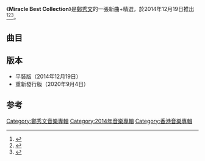 {{Album infobox | <!-- See Wikipedia:WikiProject_Albums -->
| Name        = Miracle Best Collection
| Type        = 新曲+精選
| Artist      = [[鄭秀文|鄭秀文]]
| Cover       = 鄭秀文 Miracle Best Collection.jpg
| Released    = 2014年12月19日
| Recorded    = 1990年 - 2014年
| Producer    = [[舒文_(音樂人)|舒文]]、[[蔡德才|蔡德才]]、Eddie Chung、簡敬慈、[[陳奐仁|陳奐仁]]、[[梁基爵|梁基爵]]、江港生、[[C._Y._Kong|C. Y. Kong]]、[[梁榮駿|梁榮駿]]、[[林慕德|林慕德]]、史丹利、[[陳輝陽|陳輝陽]]、[[郭小霖|郭小霖]]、[[杜麗莎|杜麗莎]]、崔炎德、[[黃尚偉|黃尚偉]]、[[趙增熹|趙增熹]]
| Genre       = [[粵語流行音樂|粵語流行音樂]]
| Length      = 2:12:54
| Label       = [[寰亞唱片|寰亞音樂]]
| Last album  = [[Love_Is_Love|Love Is Love]]<br>（2013年）
| This album  = '''Miracle Best Collection'''<br>（2014年）
| Next album  = [[Touch_Mi鄭秀文世界巡迴演唱會#影音系列|Touch Mi World Tour Live]]<br />（2015年）
}}

《'''Miracle Best Collection'''》是[[鄭秀文|鄭秀文]]的一張新曲+精選，於2014年12月19日推出<ref>{{Cite web|url=http://news.ifeng.com/a/20141219/42755281_0.shtml|title=郑秀文暴瘦封面照曝光 6块腹肌明显(图)|accessdate=2018-02-05|work=凤凰网|archive-date=2018-02-06|archive-url=https://web.archive.org/web/20180206131523/http://news.ifeng.com/a/20141219/42755281_0.shtml|dead-url=no}}</ref><ref>{{Cite web|url=http://news.youth.cn/yl/201412/t20141227_6354899.htm|title=一周台湾华语52：张学友夺冠 毕书尽紧随居亚|accessdate=2018-02-05|last=hn_新闻|work=中国青年网|archive-date=2018-02-06|archive-url=https://web.archive.org/web/20180206002535/http://news.youth.cn/yl/201412/t20141227_6354899.htm|dead-url=no}}</ref><ref>{{Cite news|url=http://ent.sina.com.cn/y/ygangtai/2015-03-05/doc-iawzuney0488031.shtml|title=郑秀文不恋旧事：遇到对的人就勇往直前|accessdate=2018-02-05|archive-date=2018-02-06|archive-url=https://web.archive.org/web/20180206073603/http://ent.sina.com.cn/y/ygangtai/2015-03-05/doc-iawzuney0488031.shtml|dead-url=no}}</ref>。

==曲目==
{{Tracklist
| headline = Disc 1
| font_size = 
| total_length = 1:04:19

| extra_column = 選自

| title1 = Bang Bang Bang
| music1 = [[Kenix_Cheang|Kenix Cheang]]
| lyrics1 = [[黃偉文|黃偉文]]
| arranger1 = Kenix Cheang
| producer1 = [[舒文_(音樂人)|舒文]]、[[蔡德才|蔡德才]]
| note1 =
| longnote1 = 
| extra1 = 首次收錄
| length1 = 4:30

| title2 = 戰勝自己
| note2 = [[廿四味_(組合)|廿四味]]合唱
| music2 = [[Eddie_Chung|Eddie Chung]]
| lyrics2 = [[林若寧|林若寧]]、[[陳尚汶|陳尚汶]]、[[陳偉雄|Phat]]、[[梁永傑|Kit]]、[[Ghost_Style|Ghost Style]]
| arranger2 = Eddie Chung
| producer2 = Eddie Chung、蔡德才
| extra2 = 首次收錄
| length2 = 4:28

| title3 = 時間之光
| note3 = [[C_AllStar|On@C AllStar]]合唱
| music3 = [[伍仲衡|伍仲衡]]
| lyrics3 = 林若寧
| arranger3 = [[賴映彤|賴映彤]]
| producer3 = [[簡敬慈|簡敬慈]]、蔡德才
| extra3 = 首次收錄
| length3 = 3:44

| title4 = 總有一個人
| music4 = [[麥鏇璧|麥鏇璧]]、[[歐建星|歐建星]]
| lyrics4 = [[林夕|林夕]]
| arranger4 = [[Adrian_Chan|Adrian Chan]]
| producer4 = 蔡德才
| note4 = 
| longnote4 = 
| extra4 = 首次收錄
| length4 = 4:50

| title5 = Over the Rainbow
| music5 = [[Harold_Arlen|Harold Arlen]]
| lyrics5 = [[E.Y._Harburg|E.Y. Harburg]]
| arranger5 = [[盧凱彤|盧凱彤]]、蔡德才
| producer5 = 蔡德才
| note5 = 電影《[[衝上雲霄_(電影)|衝上雲霄]]》插曲
| extra5 = 首次收錄
| length5 = 2:54

| title6 = 生命中不能承受之悲
| music6 = [[陳奐仁|陳奐仁]]
| lyrics6 = 陳奐仁
| arranger6 = 陳奐仁
| producer6 = 陳奐仁
| longnote6 = 
| extra6 = 首次收錄
| length6 = 3:27

| title7 = 信者得愛
| music7 = [[金道勳|金道勳]]（김도훈）
| lyrics7 = [[陳少琪|陳少琪]]、[[MC仁|MC仁]]
| arranger7 = [[James_Ting|James Ting]]
| producer7 = 蔡德才
| longnote7 = 
| extra7 = [[信_(鄭秀文專輯)|信]]
| length7 = 3:43

| title8 = 叮叮噹
| music8 = [[何山_(音樂人)|何山]]
| lyrics8 = 黃偉文
| arranger8 = 何山
| producer8 = 蔡德才
| longnote8 = 
| extra8 = [[望_Hope|Hope]]
| length8 = 3:23

| title9 = 荒漠甘泉
| music9 = [[藍奕邦|藍奕邦]]、James Ting
| lyrics9 = 黃偉文
| arranger9 = 藍奕邦、James Ting
| producer9 = 蔡德才
| longnote9 = 
| extra9 = [[Love_Is_Love|Love Is Love]]
| length9 = 3:45

| title10 = 不要驚動愛情
| music10 = [[歐陽業俊|歐陽業俊]]
| lyrics10 = [[高皓正|高皓正]]
| arranger10 = [[Johnny_Yim|Johnny Yim]]
| producer10 = 蔡德才
| longnote10 = 
| extra10 = 信
| length10 = 3:51

| title11 = 愛情萬歲
| music11 = [[劉祖德|劉祖德]]
| lyrics11 = 林若寧
| arranger11 = 蔡德才
| producer11 = 蔡德才
| longnote11 = 
| extra11 = [[Show_Mi_07演唱會紀念精裝專輯|Show Mi 07演唱會紀念精裝專輯]]
| length11 = 3:34

| title12 = Do Re Mi
| music12 = [[羅大佑|羅大佑]]
| lyrics12 = 林夕
| arranger12 = [[梁基爵|梁基爵]]
| producer12 = 蔡德才、梁基爵
| note12 = 電影《[[高海拔之戀II|高海拔之戀II]]》主題曲
| extra12 = [[Love_Is_Love|Love Is Love]]
| length12 = 3:42

| title13 = 天生一半
| music13 = 陳奐仁
| lyrics13 = 陳少琪、[[MastaMic|MastaMic]]
| arranger13 = 陳奐仁
| producer13 = 蔡德才
| note13 = Rap by [[MastaMic|MastaMic]]
| longnote13 = 
| extra13 = Love Is Love
| length13 = 3:37

| title14 = 罪與罰
| music14 = 陳奐仁
| lyrics14 = 黃偉文、Kit、Phat
| arranger14 = 陳奐仁
| producer14 = 陳奐仁
| note14 = [[廿四味_(組合)|廿四味]]合唱
| longnote14 = 
| extra14 = 信
| length14 = 3:43

| title15 = 上帝早已預備
| music15 = [[陸偉峰|陸偉峰]]、Phat
| lyrics15 = 陸偉峰
| arranger15 = Johnny Yim
| producer15 = 蔡德才
| longnote15 = 
| extra15 = 信
| length15 = 4:01

| title16 = 朝聖
| music16 = Kenix Cheang
| lyrics16 = [[陳詠謙|陳詠謙]]、Kenix Cheang
| arranger16 = Kenix Cheang、舒文
| producer16 = 舒文、蔡德才
| longnote16 = 
| extra16 = Love Is Love
| length16 = 3:47

| title17 = Water of Love
| music17 = [[鄭嘉嘉|鄭嘉嘉]]
| lyrics17 = [[郭啟華|郭啟華]]
| arranger17 = 陳奐仁
| producer17 = 陳奐仁
| longnote17 = 
| extra17 = [[Water_of_Love|Water of Love]]
| length17 = 3:19
}}

{{Tracklist
| headline = Disc 2 
| font_size = 
| total_length = 1:08:35

| extra_column = 選自

| title1 = Chotto等等
| music1 = [[織田哲郎|織田哲郎]]
| lyrics1 = [[周禮茂|周禮茂]]
| arranger1 = [[江港生|江港生]]
| producer1 = 江港生
| longnote1 = 
| extra1 = [[鄭秀文的快樂迷宮|鄭秀文的快樂迷宮]]
| length1 = 3:38

| title2 = 熱愛島
| music2 = [[C._Y._Kong|C. Y. Kong]]
| lyrics2 = 周禮茂
| arranger2 = C. Y. Kong
| producer2 = C. Y. Kong、梁榮駿
| longnote2 = 
| extra2 = [[十誡_(專輯)|十誡]]
| length2 = 4:07

| title3 = 捨不得你
| music3 = [[林慕德|林慕德]]
| lyrics3 = [[勞雙恩|勞雙恩]]
| arranger3 = [[Robert_Seng|Robert Seng]]
| producer3 = 林慕德、史丹利
| longnote3 = 
| extra3 = [[捨不得你_(專輯)|捨不得你]]
| length3 = 4:27

| title4 = 默契
| music4 = [[陳國華_(音樂人)|陳國華]]
| lyrics4 = [[李敏_(香港)|李敏]]
| arranger4 = [[譚志偉|譚志偉]]
| producer4 = 史丹利
| longnote4 = 
| extra4 = [[濃情_(鄭秀文專輯)|濃情]]
| length4 = 3:40

| title5 = 終身美麗
| music5 = [[陳輝陽|陳輝陽]]
| lyrics5 = [[林夕|林夕]]
| arranger5 = 陳輝陽
| producer5 = 陳輝陽
| longnote5 = 
| extra5 = [[Shocking_Pink|Shocking Pink]]
| length5 = 3:25

| title6 = 不來的季節
| music6 = [[宇崎竜童|宇崎竜童]]
| lyrics6 = [[梁芷珊|梁芷珊]]
| arranger6 = [[蘇德華|蘇德華]]
| producer6 = 江港生
| longnote6 = 
| extra6 = [[Holiday_(鄭秀文專輯)|Holiday]]
| length6 = 4:55

| title7 = 思念
| music7 = [[李宗盛|李宗盛]]
| lyrics7 = [[潘偉源|潘偉源]]
| arranger7 = [[郭小霖|郭小霖]]、蘇德華
| producer7 = 郭小霖
| longnote7 = 
| extra7 = [[Sammi_(鄭秀文1990年專輯)|Sammi]]
| length7 = 4:06

| title8 = 唯獨你是不可取替
| music8 = 織田哲郎
| lyrics8 = 梁芷珊
| arranger8 = Edward Chan、King Kong
| producer8 = [[杜麗莎|杜麗莎]]、崔炎德
| longnote8 = 
| extra8 = [[Sammi_vs_Sammi|Sammi vs Sammi]]
| length8 = 4:10

| title9 = 娃娃看天下
| music9 = [[馮正|馮正]]
| lyrics9 = 馮正
| arranger9 = [[戴樂民|戴樂民]]
| producer9 = 江港生
| longnote9 = 
| extra9 = [[Never_Too_Late_(鄭秀文專輯)|Never Too Late]]
| length9 = 4:29

| title10 = 十誡
| music10 = [[石川洋|石川洋]]
| lyrics10 = 林夕
| arranger10 = [[陳明道|Terry Chan]]
| producer10 = 江港生
| longnote10 = 
| extra10 = 十誡
| length10 = 4:02

| title11 = 男仕今天你很好
| music11 = [[雷頌德|雷頌德]]
| lyrics11 = 周禮茂
| arranger11 = 雷頌德
| producer11 = [[黃尚偉|黃尚偉]]
| longnote11 = 
| extra11 = 捨不得你
| length11 = 3:36

| title12 = 叮噹
| music12 = [[桑田佳祐|桑田佳祐]]
| lyrics12 = 潘偉源
| arranger12 = Adrian Chan
| producer12 = 梁榮駿
| longnote12 = 
| extra12 = [[大報復_(鄭秀文專輯)|大報復]]
| length12 = 4:12

| title13 = 煞科
| music13 = [[崔俊英|崔俊英]]
| lyrics13 = 周禮茂
| arranger13 = [[Edward_Chan|Edward Chan]]、[[Charles_Lee|Charles Lee]]
| producer13 = 蔡德才
| longnote13 = 
| extra13 = [[Ladies_First|Ladies First]]
| length13 = 3:17

| title14 = 感情線上
| music14 = [[黃嘉倩|黃嘉倩]]
| lyrics14 = 林夕
| arranger14 = [[趙增熹|趙增熹]]、[[林子揚|林子揚]]
| producer14 = 趙增熹
| longnote14 = 
| extra14 = Ladies First
| length14 = 4:05

| title15 = 薩拉熱窩的羅密歐與茱麗葉
| music15 = [[中島美雪|中島美雪]]
| lyrics15 = [[林振強|林振強]]
| arranger15 = Adrian Chan
| producer15 = 梁榮駿
| longnote15 = 
| extra15 = 十誡
| length15 = 4:23

| title16 = 其實你心裡有沒有我
| music16 = [[譚健常|譚健常]]
| lyrics16 = [[張美賢|張美賢]]
| arranger16 = 江港生
| producer16 = 江港生
| note16 = [[許志安|許志安]]合唱
| longnote16 = 
| extra16 = [[喜歡你是你|喜歡你是你]]
| length16 = 4:01

| title17 = 火熱動感La La La
| music17 = [[パッパラー河合|パッパラー河合]]、[[ファンキー末吉|ファンキー末吉]]
| lyrics17 = 林夕
| arranger17 = 江港生
| producer17 = 
| note17 = [[郭富城|郭富城]]、許志安、[[梁漢文|梁漢文]]合唱
| longnote17 = 
| extra17 = [[火熱動感|火熱動感]]
| length17 = 4:01
}}
{{Track listing
| headline = DVD（音樂錄像帶）
| total_length = 16:59

| title1 = Bang Bang Bang
| music1 = Kenix Cheang
| lyrics1 = 黃偉文
| arranger1 = Kenix Cheang
| producer1 = 舒文、蔡德才

| title2 = 戰勝自己
| note2 = 廿四味合唱
| music2 = Eddie Chung
| lyrics2 = 林若寧、陳尚汶、Phat、Kit、Ghost Style
| arranger2 = Eddie Chung
| producer2 = Eddie Chung、蔡德才

| title3 = 總有一個人
| music3 = 麥鏇璧、歐建星
| lyrics3 = 林夕
| arranger3 = Adrian Chan
| producer3 = 蔡德才

| title4 = 生命中不能承受之悲
| music4 = 陳奐仁
| lyrics4 = 陳奐仁
| arranger4 = 陳奐仁
| producer4 = 陳奐仁
}}

==版本==
*平裝版（2014年12月19日）
*重新發行版（2020年9月4日）

==参考==
{{reflist}}
{{鄭秀文}}
{{IFPI香港唱片銷量大獎最高銷量廣東唱片}}
[[Category:鄭秀文音樂專輯|Category:鄭秀文音樂專輯]]
[[Category:2014年音樂專輯|Category:2014年音樂專輯]]
[[Category:香港音樂專輯|Category:香港音樂專輯]]